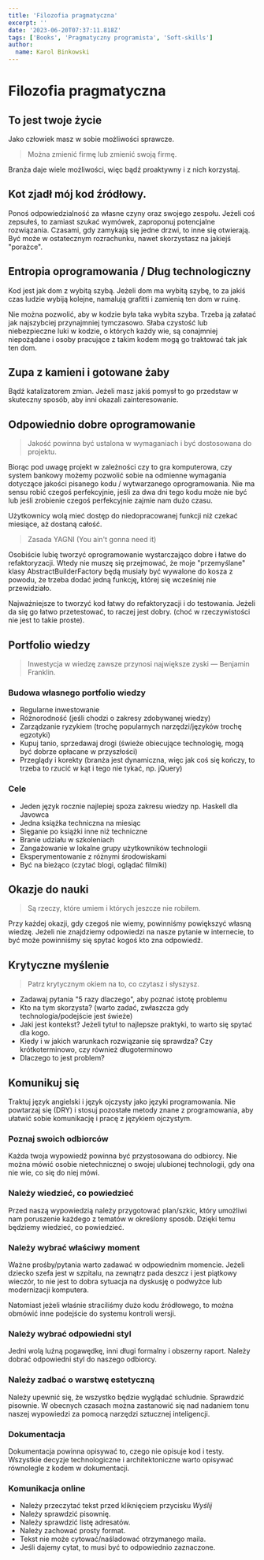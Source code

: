 ```yaml
---
title: 'Filozofia pragmatyczna'
excerpt: ''
date: '2023-06-20T07:37:11.818Z'
tags: ['Books', 'Pragmatyczny programista', 'Soft-skills']
author:
  name: Karol Binkowski
---
```


# Filozofia pragmatyczna

## To jest twoje życie

Jako człowiek masz w sobie możliwości sprawcze.

> Można zmienić firmę lub zmienić swoją firmę.

Branża daje wiele możliwości, więc bądź proaktywny i z nich korzystaj.

## Kot zjadł mój kod źródłowy.

Ponoś odpowiedzialność za własne czyny oraz swojego zespołu. Jeżeli coś zepsułeś, to zamiast szukać wymówek, zaproponuj potencjalne rozwiązania. Czasami, gdy zamykają się jedne drzwi, to inne się otwierają. Być może w ostatecznym rozrachunku, nawet skorzystasz na jakiejś "porażce".

## Entropia oprogramowania / Dług technologiczny

Kod jest jak dom z wybitą szybą. Jeżeli dom ma wybitą szybę, to za jakiś czas ludzie wybiją kolejne, namalują grafitti i zamienią ten dom w ruinę.

Nie można pozwolić, aby w kodzie była taka wybita szyba. Trzeba ją załatać jak najszybciej
przynajmniej tymczasowo. Słaba czystość lub niebezpieczne luki w kodzie, o których każdy wie, są conajmniej niepożądane i osoby pracujące z takim kodem mogą go traktować tak jak ten dom.

## Zupa z kamieni i gotowane żaby

Bądź katalizatorem zmian. Jeżeli masz jakiś pomysł to go przedstaw w skuteczny sposób, aby inni okazali zainteresowanie.

## Odpowiednio dobre oprogramowanie

> Jakość powinna być ustalona w wymaganiach i być dostosowana do projektu.

Biorąc pod uwagę projekt w zależności czy to gra komputerowa, czy system bankowy możemy pozwolić sobie na odmienne wymagania dotyczące jakości pisanego kodu / wytwarzanego oprogramowania. Nie ma sensu robić czegoś perfekcyjnie, jeśli za dwa dni tego kodu może nie być lub jeśli zrobienie czegoś perfekcyjnie zajmie nam dużo czasu.

Użytkownicy wolą mieć dostęp do niedopracowanej funkcji niż czekać miesiące, aż dostaną całość.

> Zasada YAGNI (You ain't gonna need it)

Osobiście lubię tworzyć oprogramowanie wystarczająco dobre i łatwe do refaktoryzacji. Wtedy nie muszę się przejmować, że moje "przemyślane" klasy AbstractBuilderFactory będą musiały być wywalone do kosza z powodu, że trzeba dodać jedną funkcję, której się wcześniej nie przewidziało.

Najważniejsze to tworzyć kod łatwy do refaktoryzacji i do testowania. Jeżeli da się go łatwo przetestować, to raczej jest dobry. (choć w rzeczywistości nie jest to takie proste).

## Portfolio wiedzy

> Inwestycja w wiedzę zawsze przynosi największe zyski — Benjamin Franklin.

### Budowa własnego portfolio wiedzy

- Regularne inwestowanie
- Różnorodność (jeśli chodzi o zakresy zdobywanej wiedzy)
- Zarządzanie ryzykiem (trochę popularnych narzędzi/języków trochę egzotyki)
- Kupuj tanio, sprzedawaj drogi (świeże obiecujące technologię, mogą być dobrze opłacane w przyszłości)
- Przeglądy i korekty (branża jest dynamiczna, więc jak coś się kończy, to trzeba to rzucić w kąt i tego nie tykać, np. jQuery)

### Cele
- Jeden język rocznie najlepiej spoza zakresu wiedzy np. Haskell dla Javowca
- Jedna książka techniczna na miesiąc
- Sięganie po książki inne niż techniczne
- Branie udziału w szkoleniach
- Zangażowanie w lokalne grupy użytkowników technologii
- Eksperymentowanie z różnymi środowiskami
- Być na bieżąco (czytać blogi, oglądać filmiki)

## Okazje do nauki

> Są rzeczy, które umiem i których jeszcze nie robiłem.

Przy każdej okazji, gdy czegoś nie wiemy, powinniśmy powiększyć własną wiedzę. Jeżeli nie znajdziemy odpowiedzi na nasze pytanie w internecie, to być może powinniśmy się spytać kogoś kto zna odpowiedź.

## Krytyczne myślenie

> Patrz krytycznym okiem na to, co czytasz i słyszysz.

- Zadawaj pytania "5 razy dlaczego", aby poznać istotę problemu
- Kto na tym skorzysta? (warto zadać, zwłaszcza gdy technologia/podejście jest świeże)
- Jaki jest kontekst? Jeżeli tytuł to najlepsze praktyki, to warto się spytać dla kogo.
- Kiedy i w jakich warunkach rozwiązanie się sprawdza? Czy krótkoterminowo, czy również długoterminowo
- Dlaczego to jest problem?

## Komunikuj się

Traktuj język angielski i język ojczysty jako języki programowania. Nie powtarzaj się (DRY) i
stosuj pozostałe metody znane z programowania, aby ułatwić sobie komunikację i pracę z
językiem ojczystym.

### Poznaj swoich odbiorców

Każda twoja wypowiedź powinna być przystosowana do odbiorcy. Nie można mówić osobie nietechnicznej o swojej ulubionej technologii, gdy ona nie wie, co się do niej mówi.

### Należy wiedzieć, co powiedzieć

Przed naszą wypowiedzią należy przygotować plan/szkic, który umożliwi nam poruszenie każdego z tematów w określony sposób. Dzięki temu będziemy wiedzieć, co powiedzieć.

### Należy wybrać właściwy moment

Ważne prośby/pytania warto zadawać w odpowiednim momencie. Jeżeli dziecko szefa jest w szpitalu, na zewnątrz pada deszcz i jest piątkowy wieczór, to nie jest to dobra sytuacja na dyskusję o podwyżce lub modernizacji komputera.

Natomiast jeżeli właśnie straciliśmy dużo kodu źródłowego, to można obmówić inne podejście do systemu kontroli wersji.

### Należy wybrać odpowiedni styl

Jedni wolą luźną pogawędkę, inni długi formalny i obszerny raport. Należy dobrać odpowiedni styl do naszego odbiorcy.

### Należy zadbać o warstwę estetyczną

Należy upewnić się, że wszystko będzie wyglądać schludnie. Sprawdzić pisownie. W obecnych czasach można zastanowić się nad nadaniem tonu naszej wypowiedzi za pomocą narzędzi sztucznej inteligencji.

### Dokumentacja

Dokumentacja powinna opisywać to, czego nie opisuje kod i testy. Wszystkie decyzje technologiczne i architektoniczne warto opisywać równolegle z kodem w dokumentacji.

### Komunikacja online

- Należy przeczytać tekst przed kliknięciem przycisku *Wyślij*
- Należy sprawdzić pisownię.
- Należy sprawdzić listę adresatów.
- Należy zachować prosty format.
- Tekst nie może cytować/naśladować otrzymanego maila.
- Jeśli dajemy cytat, to musi być to odpowiednio zaznaczone.
